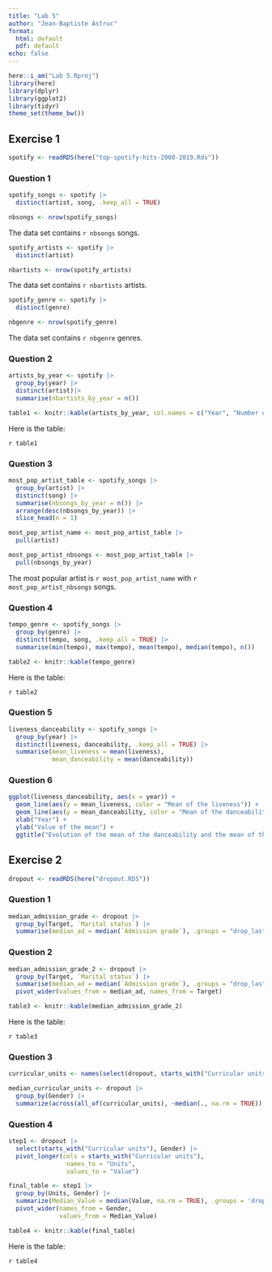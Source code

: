 ```yaml
---
title: "Lab 5"
author: "Jean-Baptiste Astruc"
format:
  html: default
  pdf: default
echo: false
---
```


```r
here::i_am("Lab 5.Rproj")
library(here)
library(dplyr)
library(ggplot2)
library(tidyr)
theme_set(theme_bw())
```

## Exercise 1

```r
spotify <- readRDS(here("top-spotify-hits-2000-2019.Rds"))
```

### Question 1

```r
spotify_songs <- spotify |> 
  distinct(artist, song, .keep_all = TRUE)

nbsongs <- nrow(spotify_songs)
```

The data set contains `r nbsongs` songs.

```r
spotify_artists <- spotify |>
  distinct(artist)

nbartists <- nrow(spotify_artists)
```

The data set contains `r nbartists` artists.

```r
spotify_genre <- spotify |>
  distinct(genre)

nbgenre <- nrow(spotify_genre)
```

The data set contains `r nbgenre` genres.

### Question 2

```r
artists_by_year <- spotify |>
  group_by(year) |>
  distinct(artist)|>
  summarise(nbartists_by_year = n())

table1 <- knitr::kable(artists_by_year, col.names = c("Year", "Number of distinct artists per year"))
```

Here is the table: 

`r table1`

### Question 3

```r
most_pop_artist_table <- spotify_songs |>
  group_by(artist) |>
  distinct(song) |>
  summarise(nbsongs_by_year = n()) |>
  arrange(desc(nbsongs_by_year)) |>
  slice_head(n = 1)

most_pop_artist_name <- most_pop_artist_table |>
  pull(artist)

most_pop_artist_nbsongs <- most_pop_artist_table |>
  pull(nbsongs_by_year)
```

The most popular artist is `r most_pop_artist_name` with `r most_pop_artist_nbsongs` songs.

### Question 4

```r
tempo_genre <- spotify_songs |>
  group_by(genre) |>
  distinct(tempo, song, .keep_all = TRUE) |>
  summarise(min(tempo), max(tempo), mean(tempo), median(tempo), n())

table2 <- knitr::kable(tempo_genre)
```

Here is the table:

`r table2`

### Question 5

```r
liveness_danceability <- spotify_songs |>
  group_by(year) |>
  distinct(liveness, danceability, .keep_all = TRUE) |>
  summarise(mean_liveness = mean(liveness), 
            mean_danceability = mean(danceability))
```


### Question 6

```r
ggplot(liveness_danceability, aes(x = year)) +
  geom_line(aes(y = mean_liveness, color = "Mean of the liveness")) +
  geom_line(aes(y = mean_danceability, color = "Mean of the danceability")) +
  xlab("Year") +
  ylab("Value of the mean") +
  ggtitle("Evolution of the mean of the danceability and the mean of the liveness over time")
```

## Exercise 2

```r
dropout <- readRDS(here("dropout.RDS"))
```

### Question 1

```r
median_admission_grade <- dropout |>
  group_by(Target, `Marital status`) |>
  summarise(median_ad = median(`Admission grade`), .groups = "drop_last")
```

### Question 2

```r
median_admission_grade_2 <- dropout |>
  group_by(Target, `Marital status`) |>
  summarise(median_ad = median(`Admission grade`), .groups = "drop_last") |>
  pivot_wider(values_from = median_ad, names_from = Target)

table3 <- knitr::kable(median_admission_grade_2)
```

Here is the table:

`r table3`

### Question 3

```r
curricular_units <- names(select(dropout, starts_with("Curricular units")))

median_curricular_units <- dropout |>
  group_by(Gender) |>
  summarize(across(all_of(curricular_units), ~median(., na.rm = TRUE)), .groups = 'drop')
```


### Question 4

```r
step1 <- dropout |>
  select(starts_with("Curricular units"), Gender) |>
  pivot_longer(cols = starts_with("Curricular units"),
                names_to = "Units",
                values_to = "Value")

final_table <- step1 |> 
  group_by(Units, Gender) |>
  summarize(Median_Value = median(Value, na.rm = TRUE), .groups = 'drop') |>
  pivot_wider(names_from = Gender,
              values_from = Median_Value)

table4 <- knitr::kable(final_table)
```

Here is the table:

`r table4`

